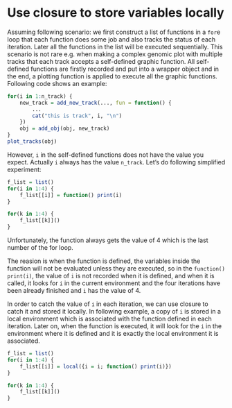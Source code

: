 Use closure to store variables locally
========================================

Assuming following scenario: we first construct a list of functions in a `for`e loop that
each function does some job and also tracks the status of each iteration. Later all the functions
in the list will be executed sequentially. This scenario is not rare e.g. when making a complex
genomic plot with multiple tracks that each track accepts a self-defined graphic function. All
self-defined functions are firstly recorded and put into a wrapper object and in the end, a plotting
function is applied to execute all the graphic functions. Following code shows an example:

```r
for(i in 1:n_track) {
	new_track = add_new_track(..., fun = function() {
		...
		cat("this is track", i, "\n")
	})
	obj = add_obj(obj, new_track)
}
plot_tracks(obj)
```

However, `i` in the self-defined functions does not have the value you expect. Actually `i` always has
the value `n_track`. Let's do following simplified experiment:

```r
f_list = list()
for(i in 1:4) {
	f_list[[i]] = function() print(i)
}

for(k in 1:4) {
	f_list[[k]]()
}
```

Unfortunately, the function always gets the value of 4 which is the last number of the for loop. 

The reasion is when the function is defined, the variables inside the function will not be evaluated unless they
are executed, so in the `function() print(i)`, the value of `i` is not recorded when it is defined, and when it is called,
it looks for `i` in the current environment and the four iterations have been already finished and `i` has the value of 4.

In order to catch the value of `i` in each iteration, we can use closure to catch it and stored it locally. In following
example, a copy of `i` is stored in a local environment which is associated with the function defined in each iteration.
Later on, when the function is executed, it will look for the `i` in the environment where it is defined and it is
exactly the local environment it is associated.

```r
f_list = list()
for(i in 1:4) {
	f_list[[i]] = local({i = i; function() print(i)})
}

for(k in 1:4) {
	f_list[[k]]()
}
```
